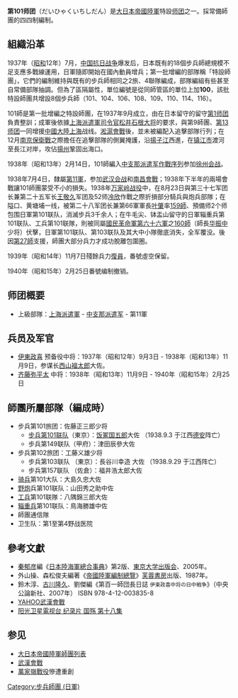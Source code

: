 {{Infobox Military Unit
|unit_name=第101師團
|image= 
|caption=
|dates= 1937 - 1940
|country={{flagicon|Japan}} [[大日本帝国|大日本帝國]]
|allegiance=
|branch=[[大日本帝國陸軍|大日本帝國陸軍]]
|type=[[甲種師團|甲種師團]]
|role=
|size=約2.5萬人
|command_structure=
|garrison=[[東京|東京]]
<!-- Commanders -->
|current_commander=
|ceremonial_chief=
|colonel_of_the_regiment=
|notable_commanders={{link-ja|伊東政喜|伊東政喜}}<br>{{link-ja|斎藤彌平太|斎藤弥平太}}
|identification_symbol=
|identification_symbol_2=
<!-- Culture and history -->
|nickname=無
|patron=
|motto=
|colors=
|colors_label=
|march=
|mascot=
|battles=[[淞滬會戰|淞滬會戰]]<br />[[南京戰役|南京戰役]]<br />[[徐州會戰|徐州會戰]]<br />[[武漢會戰|武漢會戰]]<br />[[萬家嶺戰役|萬家嶺戰役]]<br />[[南昌會戰|南昌會戰]]<br />[[第一次長沙戰役|第一次長沙戰役]]
|anniversaries=
|decorations=
|battle_honours=
}}
'''第101师团'''（だいひゃくいちしだん）是[[大日本帝國陸軍|大日本帝國陸軍]]特設[[师_(军队)|师团]]之一。採常備師團的四四制編制。

== 組織沿革 ==
1937年（[[昭和|昭和]]12年）7月，[[中国抗日战争|中国抗日战争]]爆发后，日本既有的18個步兵師總規模不足支應多戰線運用，日軍隨即開始在國內動員增兵；第一批增編的部隊稱「特設師團」，它們的編制維持與既有的步兵師相同之2旅、4聯隊編成，部隊編組有些甚至自常備部隊抽調。但為了區隔屬性，單位編號是從同師管區的單位上加'''100'''，該批特設師團共增設8個步兵師（101、104、106、108、109、110、114、116）。

101師是第一批增編之特設師團，在1937年9月成立，由在日本留守的留守[[第1師團_(日本陸軍)|第1师团]]負責整訓；成軍後依據[[上海派遣軍|上海派遣軍]][[司令官|司令官]][[松井石根|松井石根]][[日本陆军大将列表|大将]]的要求，與第9師團、[[第13师团_(日本陆军)|第13师团]]一同增援[[中國大陸|中國大陸]][[上海市|上海]]战线。[[淞滬會戰|淞滬會戰]]後，並未被編配入追擊部隊行列；在12月[[南京保衛戰|南京保衛戰]]之際擔任在追擊部隊的側翼掩護，沿[[长江|揚子江]]西進，在[[镇江市|镇江市]]渡河至長江对岸，攻佔[[揚州|揚州]]鞏固出海口。

1938年（昭和13年）2月14日，101師編入[[中支那派遣军|中支那派遣军]][[作戰序列|作戰序列]]参加[[徐州会战|徐州会战]]。

1938年7月4日，隸屬[[第11軍_(日本陸軍)|第11軍]]，参加[[武汉会战|武汉会战]]和[[南昌會戰|南昌會戰]]；1938年下半年的兩場會戰讓101師團蒙受不小的損失。1938年[[万家岭战役|万家岭战役]]中，在8月23日與第三十七军团长兼第二十五军长[[王敬久|王敬久]]军团及52师[[冷欣|冷欣]]作戰之際折損部分騎兵與炮兵部隊；在隘口、黄塘埔一线，被第二十八军团长兼第66軍軍長[[叶肇|叶肇]]率[[國民革命軍第159師|159師]]、預備师2个师包围日軍第101联队，消滅步兵3千余人；在牛毛尖、钵盂山留守的日軍辎重兵第101联队、工兵第101联隊，則被同屬[[國民革命軍第六十六軍|國民革命軍第六十六軍]]之[[國民革命軍第160師|160師]]（師長[[华振中|华振中]]少将）伏擊，日軍第101联队、第103联队及其大中小隊徹底消失，全军覆没。後因[[第27師團（日本陸軍）|第27師]]支援，師團大部分兵力才成功脫離包圍圈。

1939年（昭和14年）11月7日殘餘兵力[[復員|復員]]，番號虛空保留。

1940年（昭和15年）2月25日番號编制撤销。

== 师团概要 ==
*上級部隊：[[上海派遣軍|上海派遣軍]] - [[中支那派遣军|中支那派遣军]] - 第11軍

==兵员及军官==
*[[伊東政喜|伊東政喜]] 预备役中将：1937年（昭和12年）9月3日 - 1938年（昭和13年）11月9日，参谋长[[西山福太郎|西山福太郎]]大佐。
*[[齐藤弥平太|齐藤弥平太]] 中将：1938年（昭和13年）11月9日 - 1940年（昭和15年）2月25日

==師團所屬部隊（編成時）==
*步兵第101旅团：佐藤正三郎少将
**[[步兵第101联队|步兵第101联队]]（東京）：[[饭冢国五郎|饭冢国五郎]]大佐 （1938.9.3 于江西[[德安|德安]]阵亡）
**步兵第149联队（甲府）：津田辰參大佐
*步兵第102旅团：工藤义雄少将
**步兵第103联队 （東京）：長谷川幸造 大佐 （1938.9.29 于江西阵亡）
**步兵第157联队 （佐倉）：福井浩太郎大佐
*[[骑兵|骑兵]]第101大队：大島久忠大佐
*[[野炮|野炮]]兵第101联队：山田秀之助中佐
*[[工兵|工兵]]第101联隊：八隅錦三郎大佐
*[[辎重兵|辎重兵]]第101联队：鳥海勝雄中佐
*師團通信隊
*卫生队：第1至第4野战医院

==參考文獻==
*[[秦郁彦|秦郁彦]]編《[[日本陸海軍總合事典|日本陸海軍總合事典]]》第2版、[[東京大学出版会|東京大学出版会]]、2005年。
*外山操、森松俊夫編著《[[帝國陸軍編制總覽|帝國陸軍編制總覽]]》[[芙蓉書房|芙蓉書房]]出版、1987年。
* 鈴木淳、[[古川隆久|古川隆久]]、劉傑編《第百一師団長日誌 <small>伊東政喜中将の日中戦争</small>》（中央公論新社、2007年） ISBN 978-4-12-003835-8
*[http://tw.knowledge.yahoo.com/question/question?qid=1205082319881 YAHOO武漢會戰]{{dead link|date=2018年1月 |bot=InternetArchiveBot |fix-attempted=yes }}
*[http://www.youtube.com/watch?v=04xQ7qlUCvo 阳光卫星電视台 纪录片 国殇 第十八集] {{Wayback|url=http://www.youtube.com/watch?v=04xQ7qlUCvo |date=20140725164856 }}
== 参见 ==
* [[大日本帝國陸軍師團列表|大日本帝國陸軍師團列表]]
* [[武漢會戰|武漢會戰]]
* [[萬家嶺戰役|萬家嶺戰役]]慘遭重創

{{日本陸軍師團}}
[[Category:步兵師團_(日軍)|Category:步兵師團 (日軍)]]